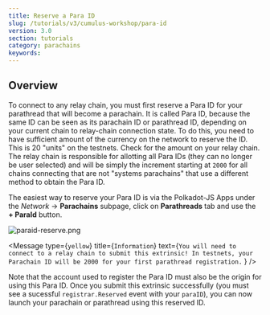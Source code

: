 ```yaml
---
title: Reserve a Para ID
slug: /tutorials/v3/cumulus-workshop/para-id
version: 3.0 
section: tutorials
category: parachains
keywords:
---
```


## Overview

To connect to any relay chain, you must first reserve a Para ID for your parathread that will
become a parachain. It is called Para ID, because the same ID can be seen as its parachain ID or
parathread ID, depending on your current chain to relay-chain connection state. To do this, you need
to have sufficient amount of the currency on the network to
reserve the ID. This is 20 "units" on the testnets. Check for the amount on your relay chain.
The relay chain is responsible for allotting all Para IDs (they can no longer
be user selected) and will be simply the increment starting at `2000` for all chains connecting
that are not "systems parachains" that use a different method to obtain the Para ID.

The easiest way to reserve your Para ID is via the <ExternalLink url="https://polkadot.js.org/apps/?rpc=ws%3A%2F%2F127.0.0.1%3A9944#/parachains/parathreads">Polkadot-JS Apps</ExternalLink>
under the _Network_ -> **Parachains** subpage, click on **Parathreads** tab and use the
**+ ParaId** button.

![paraid-reserve.png](../../../../../src/images/tutorials/09-cumulus-workshop/paraid-reserve.png)

<Message
  type={`yellow`}
  title={`Information`}
  text={`You will need to connect to a relay chain to submit this extrinsic! In testnets, your Parachain
    ID will be 2000 for your first parathread registration.`
  }
/>

Note that the account used to register the Para ID must also be the origin for using this
Para ID. Once you submit this extrinsic successfully (you must see a sucessful `registrar.Reserved`
event with your `paraID`), you can now launch your parachain or parathread using this reserved ID.
